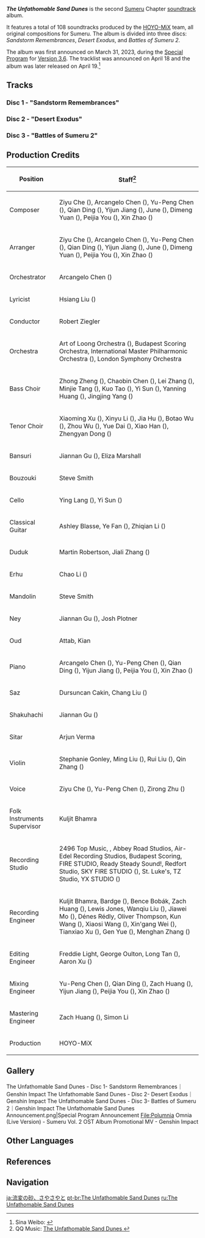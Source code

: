 {{Album Infobox
|image       = The Unfathomable Sand Dunes.png
|type        = Original Game Soundtracks
|group       = Albums
|medium      = Digital
|releaseDate = 2023-04-19 00:00:00 GMT+8
|length      = 3 hr 20 min - 108 tracks
|spotify     = 4JMjkt32NZ9VnPj68Mz7Ra
|youtube     = OLAK5uy_kVza6UeoKYBWHV7aWVtVa16ICWUerd89A
}}
'''''The Unfathomable Sand Dunes''''' is the second [[Sumeru]] Chapter [[soundtrack]] album.

It features a total of 108 soundtracks produced by the [[HOYO-MiX]] team, all original compositions for Sumeru. The album is divided into three discs: ''Sandstorm Remembrances'', ''Desert Exodus'', and ''Battles of Sumeru 2''.

The album was first announced on March 31, 2023, during the [[Special Program]] for [[Version 3.6]]. The tracklist was announced on April 18 and the album was later released on April 19.<ref>Sina Weibo: [https://weibo.com/6593199887/MCxkx1ISs {{zh|「《原神》第二张须弥篇OST即将上线 」}}]</ref>

==Tracks==
===Disc 1 - "Sandstorm Remembrances"===
{{Soundtracks by Category Table|The Unfathomable Sand Dunes Disc 1 Soundtracks|hidealbum=1}}

===Disc 2 - "Desert Exodus"===
{{Soundtracks by Category Table|The Unfathomable Sand Dunes Disc 2 Soundtracks|hidealbum=1}}

===Disc 3 - "Battles of Sumeru 2"===
{{Soundtracks by Category Table|The Unfathomable Sand Dunes Disc 3 Soundtracks|hidealbum=1}}

==Production Credits==
{| class="wikitable"
! Position
! Staff<ref>QQ Music: [https://y.qq.com/n/ryqq/albumDetail/002TLfp00IQL6q The Unfathomable Sand Dunes {{zh|啁哳流变之砂}}]</ref>
|-
! Composer
| Ziyu Che ({{zh|车子玉}}), Arcangelo Chen ({{zh|陈子敏}}), Yu-Peng Chen ({{zh|陈致逸}}), Qian Ding ({{zh|丁谦}}), Yijun Jiang ({{zh|姜以君}}), June ({{zh|刘越}}), Dimeng Yuan ({{zh|苑迪萌}}), Peijia You ({{zh|尤裴佳}}), Xin Zhao ({{zh|赵鑫}})
|-
! Arranger
| Ziyu Che ({{zh|车子玉}}), Arcangelo Chen ({{zh|陈子敏}}), Yu-Peng Chen ({{zh|陈致逸}}), Qian Ding ({{zh|丁谦}}), Yijun Jiang ({{zh|姜以君}}), June ({{zh|刘越}}), Dimeng Yuan ({{zh|苑迪萌}}), Peijia You ({{zh|尤裴佳}}), Xin Zhao ({{zh|赵鑫}})
|-
! Orchestrator
| Arcangelo Chen ({{zh|陈子敏}})
|-
! Lyricist
| Hsiang Liu ({{zh|项柳}})
|-
! Conductor
| Robert Ziegler
|-
! Orchestra
| Art of Loong Orchestra ({{zh|龙之艺交响乐团}}), Budapest Scoring Orchestra, International Master Philharmonic Orchestra ({{zh|国际首席爱乐乐团}}), London Symphony Orchestra
|-
! Bass Choir
| Zhong Zheng ({{zh|郑重}}), Chaobin Chen ({{zh|陈朝宾}}), Lei Zhang ({{zh|张磊}}), Minjie Tang ({{zh|唐敏杰}}), Kuo Tao ({{zh|陶阔}}), Yi Sun ({{zh|孙毅}}), Yanning Huang ({{zh|黄彦宁}}), Jingjing Yang ({{zh|杨晶晶}})
|-
! Tenor Choir
| Xiaoming Xu ({{zh|徐小明}}), Xinyu Li ({{zh|李新宇}}), Jia Hu ({{zh|胡笳}}), Botao Wu ({{zh|吴波涛}}), Zhou Wu ({{zh|伍洲}}), Yue Dai ({{zh|戴月}}), Xiao Han ({{zh|韩潇}}), Zhengyan Dong ({{zh|董正妍}})
|-
! Bansuri
| Jiannan Gu ({{zh|顾剑楠}}), Eliza Marshall
|-
! Bouzouki
| Steve Smith
|-
! Cello
| Ying Lang ({{zh|郎莹}}), Yi Sun ({{zh|孙艺}})
|-
! Classical Guitar
| Ashley Blasse, Ye Fan ({{zh|范晔}}), Zhiqian Li ({{zh|李智谦}})
|-
! Duduk
| Martin Robertson, Jiali Zhang ({{zh|张佳理}})
|-
! Erhu
| Chao Li ({{zh|李超}})
|-
! Mandolin
| Steve Smith
|-
! Ney
| Jiannan Gu ({{zh|顾剑楠}}), Josh Plotner
|-
! Oud
| Attab, Kian
|-
! Piano
| Arcangelo Chen ({{zh|陈子敏}}), Yu-Peng Chen ({{zh|陈致逸}}), Qian Ding ({{zh|丁谦}}), Yijun Jiang ({{zh|姜以君}}), Peijia You ({{zh|尤裴佳}}), Xin Zhao ({{zh|赵鑫}})
|-
! Saz
| Dursuncan Cakin, Chang Liu ({{zh|刘耳朵}})
|-
! Shakuhachi
| Jiannan Gu ({{zh|顾剑楠}})
|-
! Sitar
| Arjun Verma
|-
! Violin
| Stephanie Gonley, Ming Liu ({{zh|柳鸣}}), Rui Liu ({{zh|刘睿}}), Qin Zhang ({{zh|张琴}})
|-
! Voice
| Ziyu Che ({{zh|车子玉}}), Yu-Peng Chen ({{zh|陈致逸}}), Zirong Zhu ({{zh|朱梓溶}})
|-
! Folk Instruments Supervisor
| Kuljit Bhamra
|-
! Recording Studio
| 2496 Top Music, {{Not a Typo|52Hz Studio}}, Abbey Road Studios, Air-Edel Recording Studios, Budapest Scoring, FIRE STUDIO, Ready Steady Sound!, Redfort Studio, SKY FIRE STUDIO ({{zh|九紫天诚录音棚}}),  St. Luke's, TZ Studio, YX STUDIO ({{zh|上海音像公司录音棚}})
|-
! Recording Engineer
| Kuljit Bhamra, Bardge ({{zh|麻锅}}), Bence Bobák, Zach Huang ({{zh|黄巍}}), Lewis Jones, Wanqiu Liu ({{zh|刘婉秋}}), Jiawei Mo ({{zh|莫家伟}}), Dénes Rédly, Oliver Thompson, Kun Wang ({{zh|王昆}}), Xiaosi Wang ({{zh|王小四}}), Xin'gang Wei ({{zh|魏新刚}}), Tianxiao Xu ({{zh|徐天晓}}), Gen Yue ({{zh|岳艮}}), Menghan Zhang ({{zh|张梦涵}})
|-
! Editing Engineer
| Freddie Light, George Oulton, Long Tan ({{zh|谭龙}}), Aaron Xu ({{zh|徐威}})
|-
! Mixing Engineer
| Yu-Peng Chen ({{zh|陈致逸}}), Qian Ding ({{zh|丁谦}}), Zach Huang ({{zh|黄巍}}), Yijun Jiang ({{zh|姜以君}}), Peijia You ({{zh|尤裴佳}}), Xin Zhao ({{zh|赵鑫}})
|-
! Mastering Engineer
| Zach Huang ({{zh|黄巍}}), Simon Li
|-
! Production
| HOYO-MiX
|}
<!--
==Trivia==
-->

==Gallery==
<gallery>
The Unfathomable Sand Dunes - Disc 1- Sandstorm Remembrances｜Genshin Impact
The Unfathomable Sand Dunes - Disc 2- Desert Exodus｜Genshin Impact
The Unfathomable Sand Dunes - Disc 3- Battles of Sumeru 2｜Genshin Impact
The Unfathomable Sand Dunes Announcement.png|Special Program Announcement
File:Polumnia Omnia (Live Version) - Sumeru Vol. 2 OST Album Promotional MV - Genshin Impact
</gallery>

==Other Languages==
{{Other Languages
|en       = The Unfathomable Sand Dunes
|zhs      = 啁哳流变之砂
|zhs_rm   = Zhāozhā Liúbiàn zhī Shā
|zht      = 啁哳流變之砂
|zht_rm   = Zhōuzhá Liúbiàn zhī Shā
|zh_tl    = The Shifting {{w|Singing sand|Singing Sands}}
|ja       = 流変の砂、さやさやと
|ja_rm    = Ryuuhen no Suna, Sayasaya to<ref>YouTube: [https://youtu.be/5jrz_Z3kmSk {{ja|Ver.3.6「盛典と慧業」予告番組}}]</ref>
|ja_tl    = Sand of Transience, Whispering Gently
|ko       = 불가사의한 모래의 언덕
|ko_rm    = Bulgasauihan Morae-ui Eondeok
|ko_tl    = Enigmatic Sand's Hill
}}

==References==
{{Reflist}}

==Navigation==
{{Album Navbox|main}}

[[ja:流変の砂、さやさやと]]
[[pt-br:The Unfathomable Sand Dunes]]
[[ru:The Unfathomable Sand Dunes]]